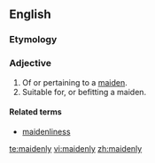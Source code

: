 ==English==

===Etymology===
{{suffix|maiden|ly}}

===Adjective===
{{en-adj}}

# Of or pertaining to a [[maiden]].
# Suitable for, or befitting a maiden.

====Related terms====
* [[maidenliness]]

[[te:maidenly]]
[[vi:maidenly]]
[[zh:maidenly]]